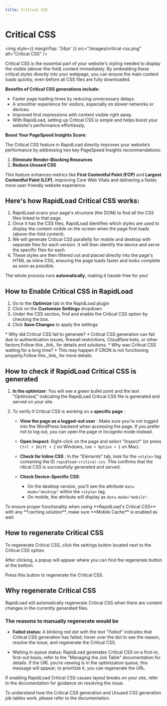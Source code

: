 ```yaml
---
title: Critical CSS
--- 
```



# Critical CSS

<img style={{ marginTop: '24px' }} 
src="/images/critical-css.png" alt="Critical CSS" />

Critical CSS is the essential part of your website's styling needed to display the visible (above-the-fold) content immediately. 
By embedding these critical styles directly into your webpage, you can ensure the main content loads quickly, even before all
CSS files are fully downloaded.

**Benefits of Critical CSS generations include:**  

- Faster page loading times by reducing unnecessary delays.
- A smoother experience for visitors, especially on slower networks or devices.
- Improved first impressions with content visible right away.
- With RapidLoad, setting up Critical CSS is simple and helps boost your website's performance effortlessly.

**Boost Your PageSpeed Insights Score:**  

The Critical CSS feature in RapidLoad directly improves your website’s performance by addressing two key PageSpeed Insights recommendations:

1. **Eliminate Render-Blocking Resources**
2. **Reduce Unused CSS**

This feature enhances metrics like **First Contentful Paint (FCP)** and **Largest Contentful Paint (LCP)**, 
improving Core Web Vitals and delivering a faster, more user-friendly website experience.

## Here's how RapidLoad Critical CSS works:

1. RapidLoad scans your page's structure (the DOM) to find all the CSS files linked to that page.
2. Once it has the CSS files, RapidLoad identifies which styles are used to display the content visible on the screen when the page first loads (above-the-fold content).  
3. We will generate Critical CSS parallelly for mobile and desktop with separate files for each version. It will then identify the device and serve the specific files for each
4. These styles are then filtered out and placed directly into the page's HTML as inline CSS, ensuring the page loads faster and looks complete as soon as possible. 

The whole process runs **automatically**, making it hassle-free for you!

## How to Enable Critical CSS in RapidLoad  

1. Go to the **Optimize** tab in the RapidLoad plugin
2. Click on the **Customize Settings** dropdown
3. Under the CSS section, find and enable the Critical CSS option by checking the box.
4. Click **Save Changes** to apply the settings
 
<Callout type="error" emoji="️📌">
* Why did Critical CSS fail to generate?  
    *   Critical CSS generation can fail due to authentication issues, firewall 
    restrictions, Cloudflare bots, or other factors.Follow this _link_ for 
    details and solutions.
* Why was Critical CSS waiting for a long time?
    *   This may happen if CRON is not functioning properly.Follow this _link_ 
    for more details.
</Callout>

## How to check if RapidLoad Critical CSS is generated
  
1. **In the optimizer**: You will see a green bullet point and the text 
"*Optimized*," indicating the RapidLoad Critical CSS file is generated and served 
on your site.

2. To verify if Critical CSS is working on a **specific page** :

    * **View the page as a logged-out user** : Make sure you're not logged into 
    the WordPress backend when accessing the page. If you prefer not to log out, 
    you can open the page in Incognito mode instead.

    * **Open Inspect**: Right-click on the page and select "_Inspect_" 
    (or press `Ctrl + Shift + I` on Windows, `Cmd + Option + I` on Mac).

    * **Check for Inline CSS** : In the "_Elements_" tab, look for the `<style>` 
    tag containing the ID `rapidload-critical-css`. This confirms that the 
    ritical CSS is successfully generated and served.

    * **Check Device-Specific CSS**:
        *   On the desktop version, you’ll see the attribute 
        `data-mode="desktop"` within the `<style>` tag.
        *   On mobile, the attribute will display as `data-mode="mobile"`.


<Callout type="error" emoji="️📌">
To ensure proper functionality when using **RapidLoad's Critical CSS** with any 
**caching solution**, make sure **Mobile Cache** is enabled as well.
</Callout>

## How to regenerate Critical CSS

To regenerate Critical CSS, click the settings button located next to the 
Critical CSS option.


After clicking, a popup will appear where you can find the regenerate button at 
the bottom.


Press this button to regenerate the Critical CSS.

## Why regenerate Critical CSS

RapidLoad will automatically regenerate Critical CSS when there are content 
changes in the currently generated files.

### The reasons to manually regenerate would be


* **Failed status:** A blinking red dot with the text "_Failed_" indicates that
 Critical CSS generation has failed; hover over the dot to see the reason, 
 resolve the issue, and regenerate the Critical CSS.
 

* Waiting in queue status: RapidLoad generates Critical CSS on a first-in,
first-out basis; refer to the "Managing the Job Table" documentation for details.
If the URL you’re viewing is in the optimization queue, this message will appear;
to prioritize it, you can regenerate the URL.


If enabling RapidLoad Critical CSS causes layout breaks on your site, refer to 
the documentation for guidance on resolving the issue.

To understand how the Critical CSS generation and Unused CSS generation job 
tables work, please refer to the documentation.